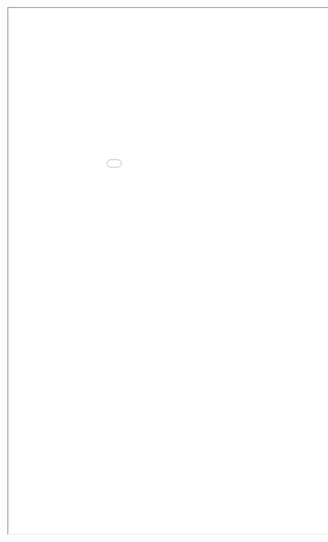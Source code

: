 <div style="text-align: center;">
 <iframe width="1050" 
        height="1200" 
        src="images/Princess Eberechi Uzim - Curriculum Vitae.pdf">
 </iframe>
</div>